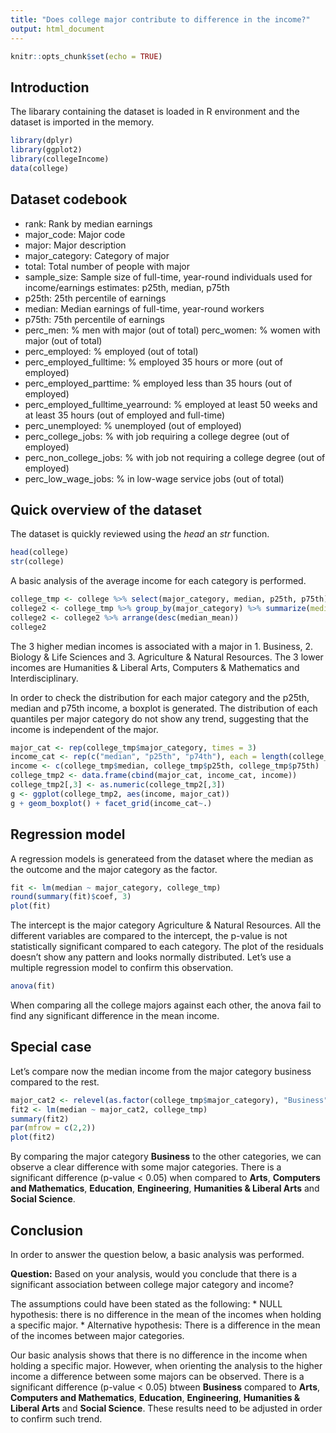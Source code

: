 ---
title: "Does college major contribute to difference in the income?"
output: html_document
---

```{r setup, include=FALSE}
knitr::opts_chunk$set(echo = TRUE)
```

## Introduction
The libarary containing the dataset is loaded in R environment and the dataset is imported in the memory.  
```{r}
library(dplyr)
library(ggplot2)
library(collegeIncome)
data(college)
```


## Dataset codebook
* rank: Rank by median earnings
* major_code: Major code
* major: Major description
* major_category: Category of major
* total: Total number of people with major
* sample_size: Sample size of full-time, year-round individuals used for income/earnings estimates: p25th, median, p75th
* p25th: 25th percentile of earnings
* median: Median earnings of full-time, year-round workers
* p75th: 75th percentile of earnings
* perc_men: % men with major (out of total)
perc_women: % women with major (out of total)
* perc_employed: % employed (out of total)
* perc_employed_fulltime: % employed 35 hours or more (out of employed)
* perc_employed_parttime: % employed less than 35 hours (out of employed)
* perc_employed_fulltime_yearround: % employed at least 50 weeks and at least 35 hours (out of employed and full-time)
* perc_unemployed: % unemployed (out of employed)
* perc_college_jobs: % with job requiring a college degree (out of employed)
* perc_non_college_jobs: % with job not requiring a college degree (out of employed)
* perc_low_wage_jobs: % in low-wage service jobs (out of total)

## Quick overview of the dataset
The dataset is quickly reviewed using the *head* an *str* function.   
```{r}
head(college)
str(college)
```

A basic analysis of the average income for each category is performed.
```{r}
college_tmp <- college %>% select(major_category, median, p25th, p75th)
college2 <- college_tmp %>% group_by(major_category) %>% summarize(median_mean = mean(median, na.rm = TRUE), p25th_mean = mean(p25th, na.rm = TRUE), p75th_mean = mean(p75th, na.rm = TRUE))
college2 <- college2 %>% arrange(desc(median_mean))
college2
```
The 3 higher median incomes is associated with a major in 1. Business, 2. Biology & Life Sciences and 3. Agriculture & Natural Resources. The 3 lower incomes are Humanities & Liberal Arts, Computers & Mathematics and Interdisciplinary.   


In order to check the distribution for each major category and the p25th, median and p75th income, a boxplot is generated. The distribution of each quantiles per major category do not show any trend, suggesting that the income is independent of the major. 
```{r}
major_cat <- rep(college_tmp$major_category, times = 3)
income_cat <- rep(c("median", "p25th", "p74th"), each = length(college_tmp$major_category))
income <- c(college_tmp$median, college_tmp$p25th, college_tmp$p75th)
college_tmp2 <- data.frame(cbind(major_cat, income_cat, income))
college_tmp2[,3] <- as.numeric(college_tmp2[,3])
g <- ggplot(college_tmp2, aes(income, major_cat))
g + geom_boxplot() + facet_grid(income_cat~.)
```


## Regression model
A regression models is generateed from the dataset where the median as the outcome and the major category as the factor. 

```{r}
fit <- lm(median ~ major_category, college_tmp)
round(summary(fit)$coef, 3)
plot(fit)
```


The intercept is the major category Agriculture & Natural Resources. All the different variables are compared to the intercept, the p-value is not statistically significant compared to each category. The plot of the residuals doesn't show any pattern and looks normally distributed. Let's use a multiple regression model to confirm this observation.  
```{r}
anova(fit)
```


When comparing all the college majors against each other, the anova fail to find any significant difference in the mean income.

## Special case
Let's compare now the median income from the major category business compared to the rest. 

```{r}
major_cat2 <- relevel(as.factor(college_tmp$major_category), "Business" )
fit2 <- lm(median ~ major_cat2, college_tmp)
summary(fit2)
par(mfrow = c(2,2))
plot(fit2)
```


By comparing the major category **Business** to the other categories, we can observe a clear difference with some major categories. There is a significant difference (p-value < 0.05) when compared to **Arts**, **Computers and Mathematics**, **Education**, **Engineering**, **Humanities & Liberal Arts** and **Social Science**.  



## Conclusion
In order to answer the question below, a basic analysis was performed.   

**Question:** Based on your analysis, would you conclude that there is a significant association between college major category and income?  


The assumptions could have been stated as the following:
* NULL hypothesis: there is no difference in the mean of the incomes when holding a specific major.
* Alternative hypothesis: There is a difference in the mean of the incomes between major categories.


Our basic analysis shows that there is no difference in the income when holding a specific major. However, when orienting the analysis to the higher income a difference between some majors can be observed. There is a significant difference (p-value < 0.05) btween **Business** compared to **Arts**, **Computers and Mathematics**, **Education**, **Engineering**, **Humanities & Liberal Arts** and **Social Science**. These results need to be adjusted in order to confirm such trend. 

